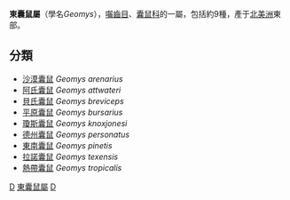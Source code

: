 {{Automatic taxobox
| taxon = Geomys
| authority = Rafinesque, 1817
| fossil_range = [[中新世|中新世]]晚期 - 現今
| image = Taschenratte-drawing.jpg
| image_caption = 平原囊鼠 ''Geomys bursarius''
| subdivision_ranks = [[種|種]]
| subdivision = 見内文。
}}

'''東囊鼠屬'''（學名''Geomys''），[[囓齒目|囓齒目]]、[[囊鼠科|囊鼠科]]的一屬，包括約9種，產于[[北美洲|北美洲]]東部。

==分類==
*[[沙漠囊鼠|沙漠囊鼠]] ''Geomys arenarius''
*[[阿氏囊鼠|阿氏囊鼠]] ''Geomys attwateri''
*[[貝氏囊鼠|貝氏囊鼠]] ''Geomys breviceps''
*[[平原囊鼠|平原囊鼠]] ''Geomys bursarius''
*[[瓊斯囊鼠|瓊斯囊鼠]] ''Geomys knoxjonesi''
*[[德州囊鼠|德州囊鼠]] ''Geomys personatus''
*[[東南囊鼠|東南囊鼠]] ''Geomys pinetis''
*[[拉諾囊鼠|拉諾囊鼠]] ''Geomys texensis''
*[[熱帶囊鼠|熱帶囊鼠]] ''Geomys tropicalis''
{{Taxonbar|from=Q1009351}}

[[Category:囊鼠科|D]]
[[Category:東囊鼠屬|]]
[[Category:1817年描述的分类群|D]]